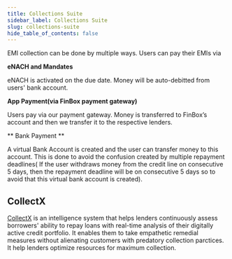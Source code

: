 ```yaml
---
title: Collections Suite
sidebar_label: Collections Suite
slug: collections-suite
hide_table_of_contents: false
---
```



EMI collection can be done by multiple ways. Users can pay their EMIs via

**eNACH and Mandates**

eNACH is activated on the due date. Money will be auto-debitted from users' bank account.


**App Payment(via FinBox payment gateway)**

Users pay via our payment gateway. Money is transferred to FinBox’s account and then we transfer it to the respective lenders.


** Bank Payment **

A virtual Bank Account is created and the user can transfer money to this account. This is done to avoid the confusion created by multiple repayment deadlines( If the user withdraws money from the credit line on consecutive 5 days, then the repayment deadline will be on consecutive 5 days so to avoid that this virtual bank account is created).

## CollectX

[CollectX](/product/products/collect-x) is an intelligence system that helps lenders continuously assess borrowers' ability to repay loans with real-time analysis of their digitally active credit portfolio. It enables them to take empathetic remedial measures without alienating customers with predatory collection parctices. It help lenders optimize resources for maximum collection.

